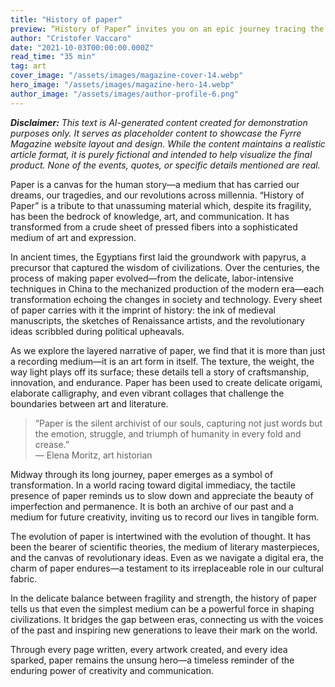 ```yaml
---
title: "History of paper"
preview: “History of Paper” invites you on an epic journey tracing the humble origins and transformative evolution of paper. This article delves deep into how this seemingly simple material has not only documented history but also shaped art, culture, and human expression. Explore the legacy of paper—from ancient papyrus to modern digital analogies—and discover its enduring role as the silent witness of our collective story.
author: "Cristofer Vaccaro"
date: "2021-10-03T00:00:00.000Z"
read_time: "35 min"
tag: art
cover_image: "/assets/images/magazine-cover-14.webp"
hero_image: "/assets/images/magazine-hero-14.webp"
author_image: "/assets/images/author-profile-6.png"
---
```


_**Disclaimer:** This text is AI-generated content created for demonstration purposes only. It serves as placeholder content to showcase the Fyrre Magazine website layout and design. While the content maintains a realistic article format, it is purely fictional and intended to help visualize the final product. None of the events, quotes, or specific details mentioned are real._

Paper is a canvas for the human story—a medium that has carried our dreams, our tragedies, and our revolutions across millennia. “History of Paper” is a tribute to that unassuming material which, despite its fragility, has been the bedrock of knowledge, art, and communication. It has transformed from a crude sheet of pressed fibers into a sophisticated medium of art and expression.

In ancient times, the Egyptians first laid the groundwork with papyrus, a precursor that captured the wisdom of civilizations. Over the centuries, the process of making paper evolved—from the delicate, labor-intensive techniques in China to the mechanized production of the modern era—each transformation echoing the changes in society and technology. Every sheet of paper carries with it the imprint of history: the ink of medieval manuscripts, the sketches of Renaissance artists, and the revolutionary ideas scribbled during political upheavals.

As we explore the layered narrative of paper, we find that it is more than just a recording medium—it is an art form in itself. The texture, the weight, the way light plays off its surface; these details tell a story of craftsmanship, innovation, and endurance. Paper has been used to create delicate origami, elaborate calligraphy, and even vibrant collages that challenge the boundaries between art and literature.

> “Paper is the silent archivist of our souls, capturing not just words but the emotion, struggle, and triumph of humanity in every fold and crease.”  
> — Elena Moritz, art historian

Midway through its long journey, paper emerges as a symbol of transformation. In a world racing toward digital immediacy, the tactile presence of paper reminds us to slow down and appreciate the beauty of imperfection and permanence. It is both an archive of our past and a medium for future creativity, inviting us to record our lives in tangible form.

The evolution of paper is intertwined with the evolution of thought. It has been the bearer of scientific theories, the medium of literary masterpieces, and the canvas of revolutionary ideas. Even as we navigate a digital era, the charm of paper endures—a testament to its irreplaceable role in our cultural fabric.

In the delicate balance between fragility and strength, the history of paper tells us that even the simplest medium can be a powerful force in shaping civilizations. It bridges the gap between eras, connecting us with the voices of the past and inspiring new generations to leave their mark on the world.

Through every page written, every artwork created, and every idea sparked, paper remains the unsung hero—a timeless reminder of the enduring power of creativity and communication.
